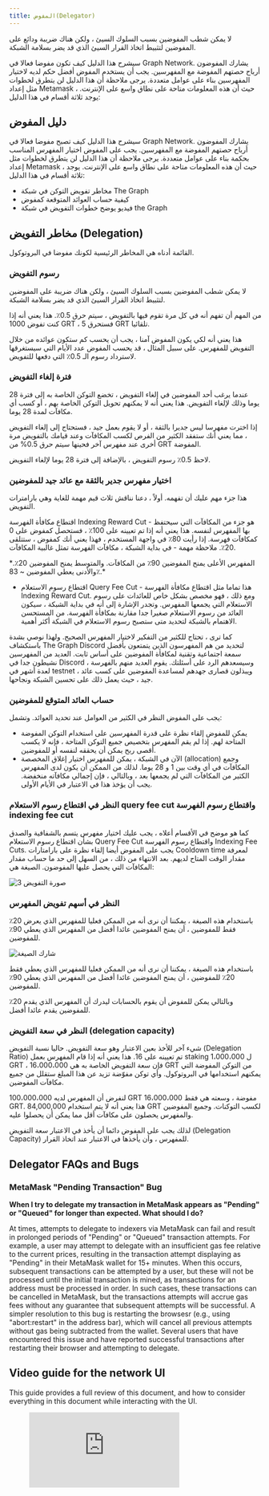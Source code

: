 ```yaml
---
title: المفوض(Delegator)
---
```


لا يمكن شطب المفوضين بسبب السلوك السيئ ، ولكن هناك ضريبة ودائع على المفوضين لتثبيط اتخاذ القرار السيئ الذي قد يضر بسلامة الشبكة.

سيشرح هذا الدليل كيف تكون مفوضا فعالا في Graph Network. يشارك المفوضون أرباح حصتهم المفوضة مع المفهرسين. يجب أن يستخدم المفوض أفضل حكم لديه لاختيار المفهرسين بناء على عوامل متعددة. يرجى ملاحظة أن هذا الدليل لن يتطرق لخطوات مثل إعداد Metamask ، حيث أن هذه المعلومات متاحة على نطاق واسع على الإنترنت. يوجد ثلاثة أقسام في هذا الدليل:

## دليل المفوض

سيشرح هذا الدليل كيف تصبح مفوضا فعالا في Graph Network. يشارك المفوضون أرباح حصتهم المفوضة مع المفهرسين. يجب على المفوض اختيار المفهرس المناسب بحكمة بناء على عوامل متعددة. يرجى ملاحظة أن هذا الدليل لن يتطرق لخطوات مثل إعداد Metamask ، حيث أن هذه المعلومات متاحة على نطاق واسع على الإنترنت. يوجد ثلاثة أقسام في هذا الدليل:

- مخاطر تفويض التوكن في شبكة The Graph
- كيفية حساب العوائد المتوقعة كمفوض
- فيديو يوضح خطوات التفويض في شبكة the Graph

## مخاطر التفويض (Delegation)

القائمة أدناه هي المخاطر الرئيسية لكونك مفوضا في البروتوكول.

### رسوم التفويض

لا يمكن شطب المفوضين بسبب السلوك السيئ ، ولكن هناك ضريبة على المفوضين لتثبيط اتخاذ القرار السيئ الذي قد يضر بسلامة الشبكة.

من المهم أن تفهم أنه في كل مرة تقوم فيها بالتفويض ، سيتم حرق 0.5٪. هذا يعني أنه إذا كنت تفوض 1000 GRT ، فستحرق 5 GRT تلقائيا.

هذا يعني أنه لكي يكون المفوض آمنا ، يجب أن يحسب كم ستكون عوائده من خلال التفويض للمفهرس. على سبيل المثال ، قد يحسب المفوض عدد الأيام التي سيستغرقها لاسترداد رسوم الـ 0.5٪ التي دفعها للتفويض.

### فترة إلغاء التفويض

عندما يرغب أحد المفوضين في إلغاء التفويض ، تخضع التوكن الخاصة به إلى فترة 28 يوما وذلك لإلغاء التفويض. هذا يعني أنه لا يمكنهم تحويل التوكن الخاصة بهم ، أو كسب أي مكافآت لمدة 28 يوما.

إذا اخترت مفهرسا ليس جديرا بالثقة ، أو لا يقوم بعمل جيد ، فستحتاج إلى إلغاء التفويض ، مما يعني أنك ستفقد الكثير من الفرص لكسب المكافآت وعند قيامك بالتفويض مرة أخرى عند مفهرس آخر فحينها سيتم حرق 0.5% من GRT المفوضة.

<div sx={{ mx: 'auto', maxWidth: '400px' }}>لاحظ 0.5٪ رسوم التفويض ، بالإضافة إلى فترة 28 يوما لإلغاء التفويض.</div>

### اختيار مفهرس جدير بالثقة مع عائد جيد للمفوضين

هذا جزء مهم عليك أن تفهمه. أولاً ، دعنا نناقش ثلاث قيم مهمة للغاية وهي بارامترات التفويض.

اقتطاع مكافأة الفهرسة Indexing Reward Cut - هو جزء من المكافآت التي سيحتفظ بها المفهرس لنفسه. هذا يعني أنه إذا تم تعيينه على 100٪ ، فستحصل كمفوض على 0 كمكافآت فهرسة. إذا رأيت 80٪ في واجهة المستخدم ، فهذا يعني أنك كمفوض ، ستتلقى 20٪. ملاحظة مهمة - في بداية الشبكة ، مكافآت الفهرسة تمثل غالبية المكافآت.

<div sx={{ mx: 'auto', maxWidth: '700px' }}>
  *المفهرس الأعلى يمنح المفوضين 90٪ من المكافآت. والمتوسط يمنح المفوضين 20٪. والأدنى يعطي المفوضين ~ 83٪.*
</div>

- اقتطاع رسوم الاستعلام Query Fee Cut - هذا تماما مثل اقتطاع مكافأة الفهرسة Indexing Reward Cut. ومع ذلك ، فهو مخصص بشكل خاص للعائدات على رسوم الاستعلام التي يجمعها المفهرس. وتجدر الإشارة إلى أنه في بداية الشبكة ، سيكون العائد من رسوم الاستعلام صغيرا جدا مقارنة بمكافأة الفهرسة. من المستحسن الاهتمام بالشبكة لتحديد متى ستصبح رسوم الاستعلام في الشبكة أكثر أهمية.

كما ترى ، تحتاج للكثير من التفكير لاختيار المفهرس الصحيح. ولهذا نوصي بشدة باستكشاف The Graph Discord لتحديد من هم المفهرسون الذين يتمتعون بأفضل سمعة اجتماعية وتقنية لمكافأة المفوضين على أساس ثابت. العديد من المفهرسين نشيطون جدا في Discord ، وسيسعدهم الرد على أسئلتك. يقوم العديد منهم بالفهرسة لعدة أشهر في testnet ، ويبذلون قصارى جهدهم لمساعدة المفوضين على كسب عائد جيد ، حيث يعمل ذلك على تحسين الشبكة ونجاحها.

### حساب العائد المتوقع للمفوضين

يجب على المفوض النظر في الكثير من العوامل عند تحديد العوائد. وتشمل:

- يمكن للمفوض إلقاء نظرة على قدرة المفهرسين على استخدام التوكن المفوضة المتاحة لهم. إذا لم يقم المفهرس بتخصيص جميع التوكن المتاحة ، فإنه لا يكسب أقصى ربح يمكن أن يحققه لنفسه أو للمفوضين.
- الآن في الشبكة ، يمكن للمفهرس اختيار إغلاق المخصصة (allocation) وجمع المكافآت في أي وقت بين 1 و 28 يوما. لذلك من الممكن أن يكون لدى المفهرس الكثير من المكافآت التي لم يجمعها بعد ، وبالتالي ، فإن إجمالي مكافآته منخفضة. يجب أن يؤخذ هذا في الاعتبار في الأيام الأولى.

### النظر في اقتطاع رسوم الاستعلام query fee cut واقتطاع رسوم الفهرسة indexing fee cut

كما هو موضح في الأقسام أعلاه ، يجب عليك اختيار مفهرس يتسم بالشفافية والصدق بشأن اقتطاع رسوم الاستعلام Query Fee Cut واقتطاع رسوم الفهرسة Indexing Fee Cuts. يجب على المفوض أيضا إلقاء نظرة على بارامتارات Cooldown time لمعرفة مقدار الوقت المتاح لديهم. بعد الانتهاء من ذلك ، من السهل إلى حد ما حساب مقدار المكافآت التي يحصل عليها المفوضون. الصيغة هي:

![صورة التفويض 3](/img/Delegation-Reward-Formula.png)

### النظر في أسهم تفويض المفهرس

باستخدام هذه الصيغة ، يمكننا أن نرى أنه من الممكن فعليا للمفهرس الذي يعرض 20٪ فقط للمفوضين ، أن يمنح المفوضين عائدا أفضل من المفهرس الذي يعطي 90٪ للمفوضين.

![شارك الصيغة](/img/Share-Forumla.png)

باستخدام هذه الصيغة ، يمكننا أن نرى أنه من الممكن فعليا للمفهرس الذي يعطي فقط 20٪ للمفوضين ، أن يمنح المفوضين عائدا أفضل من المفهرس الذي يعطي 90٪ للمفوضين.

وبالتالي يمكن للمفوض أن يقوم بالحسابات ليدرك أن المفهرس الذي يقدم 20٪ للمفوضين يقدم عائدا أفضل.

### النظر في سعة التفويض (delegation capacity)

شيء آخر للأخذ بعين الاعتبار وهو سعة التفويض. حاليا نسبة التفويض (Delegation Ratio) تم تعيينه على 16. هذا يعني أنه إذا قام المفهرس بعمل staking ل 1،000،000 GRT ، فإن سعة التفويض الخاصة به هي 16،000،000 GRT من التوكن المفوضة التي يمكنهم استخدامها في البروتوكول. وأي توكن مفوّضة تزيد عن هذا المبلغ ستقلل من جميع مكافآت المفوضين.

لنفرض أن المفهرس لديه 100،000،000 GRT مفوضة ، وسعته هي فقط 16،000،000 GRT. هذا يعني أنه لا يتم استخدام 84,000,000 GRT لكسب التوكنات. وجميع المفوضين والمفهرس يحصلون على مكافآت أقل مما يمكن أن يحصلوا عليه.

لذلك يجب على المفوض دائما أن يأخذ في الاعتبار سعة التفويض (Delegation Capacity) للمفهرس ، وأن يأخذها في الاعتبار عند اتخاذ القرار.

## Delegator FAQs and Bugs

### MetaMask "Pending Transaction" Bug

**When I try to delegate my transaction in MetaMask appears as "Pending" or "Queued" for longer than expected. What should I do?**

At times, attempts to delegate to indexers via MetaMask can fail and result in prolonged periods of "Pending" or "Queued" transaction attempts. For example, a user may attempt to delegate with an insufficient gas fee relative to the current prices, resulting in the transaction attempt displaying as "Pending" in their MetaMask wallet for 15+ minutes. When this occurs, subsequent transactions can be attempted by a user, but these will not be processed until the initial transaction is mined, as transactions for an address must be processed in order. In such cases, these transactions can be cancelled in MetaMask, but the transactions attempts will accrue gas fees without any guarantee that subsequent attempts will be successful. A simpler resolution to this bug is restarting the browsesr (e.g., using "abort:restart" in the address bar), which will cancel all previous attempts without gas being subtracted from the wallet. Several users that have encountered this issue and have reported successful transactions after restarting their browser and attempting to delegate.

## Video guide for the network UI

This guide provides a full review of this document, and how to consider everything in this document while interacting with the UI.

<figure className="video-container">
  <iframe
    className="video-iframe"
    src="https://www.youtube.com/embed/2G7S2gdURdc"
    title="مشغل فيديو يوتيوب"
    frameBorder="0"
    allowFullScreen
  ></iframe>
</figure>
